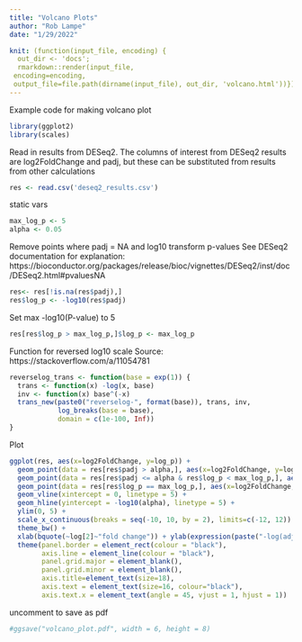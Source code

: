 ```yaml
---
title: "Volcano Plots"
author: "Rob Lampe"
date: "1/29/2022"

knit: (function(input_file, encoding) {
  out_dir <- 'docs';
  rmarkdown::render(input_file,
 encoding=encoding,
 output_file=file.path(dirname(input_file), out_dir, 'volcano.html'))})
---
```


Example code for making volcano plot

```r
library(ggplot2)
library(scales)
```

Read in results from DESeq2.
The columns of interest from DESeq2 results are log2FoldChange and padj,
but these can be substituted from results from other calculations

```r
res <- read.csv('deseq2_results.csv')
```

static vars

```r
max_log_p <- 5
alpha <- 0.05
```

Remove points where padj = NA and log10 transform p-values
See DESeq2 documentation for explanation: 
https://bioconductor.org/packages/release/bioc/vignettes/DESeq2/inst/doc/DESeq2.html#pvaluesNA

```r
res<- res[!is.na(res$padj),]
res$log_p <- -log10(res$padj)
```

Set max -log10(P-value) to 5

```r
res[res$log_p > max_log_p,]$log_p <- max_log_p 
```

Function for reversed log10 scale
Source: https://stackoverflow.com/a/11054781

```r
reverselog_trans <- function(base = exp(1)) {
  trans <- function(x) -log(x, base)
  inv <- function(x) base^(-x)
  trans_new(paste0("reverselog-", format(base)), trans, inv, 
            log_breaks(base = base), 
            domain = c(1e-100, Inf))
}
```

Plot

```r
ggplot(res, aes(x=log2FoldChange, y=log_p)) + 
  geom_point(data = res[res$padj > alpha,], aes(x=log2FoldChange, y=log_p), color="grey", size = 2.5) + # points with padj > alpha are grey 
  geom_point(data = res[res$padj <= alpha & res$log_p < max_log_p,], aes(x=log2FoldChange, y=log_p), size = 2.5) + # point with padj < alpha and log10(padj) < max_log_p are black circles
  geom_point(data = res[res$log_p == max_log_p,], aes(x=log2FoldChange, y=log_p), size = 2.5, shape = 17) + # points with padj < alpha and log10(padj) = max_log_p are black triangles
  geom_vline(xintercept = 0, linetype = 5) +
  geom_hline(yintercept = -log10(alpha), linetype = 5) + 
  ylim(0, 5) +
  scale_x_continuous(breaks = seq(-10, 10, by = 2), limits=c(-12, 12)) +
  theme_bw() +
  xlab(bquote(~log[2]~"fold change")) + ylab(expression(paste("-log(adjusted ", italic("p"), "-value)", sep=""))) +
  theme(panel.border = element_rect(colour = "black"), 
        axis.line = element_line(colour = "black"), 
        panel.grid.major = element_blank(), 
        panel.grid.minor = element_blank(),
        axis.title=element_text(size=18), 
        axis.text = element_text(size=16, colour="black"),
        axis.text.x = element_text(angle = 45, vjust = 1, hjust = 1))
```

uncomment to save as pdf
```r
#ggsave("volcano_plot.pdf", width = 6, height = 8)
```
